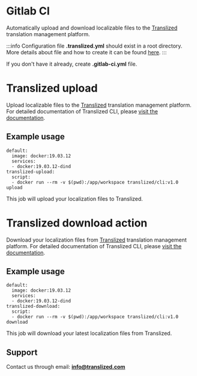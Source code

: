 # Gitlab CI

Automatically upload and download localizable files to the [Translized](https://www.translized.com/) translation management platform.

:::info
Configuration file **.translized.yml** should exist in a root directory.
More details about file and how to create it can be found [here](https://docs.translized.com/docs/cli/configuration).
:::

If you don't have it already, create **.gitlab-ci.yml** file.

# Translized upload

Upload localizable files to the [Translized](https://www.translized.com/) translation management platform. 
For detailed documentation of Translized CLI, please [visit the documentation](https://docs.translized.com/docs/cli/basics/).

## Example usage

    default:
      image: docker:19.03.12
      services:
      - docker:19.03.12-dind
    translized-upload:
      script:
      - docker run --rm -v $(pwd):/app/workspace translized/cli:v1.0 upload

This job will upload your localization files to Translized. 

# Translized download action

Download your localization files from [Translized](https://www.translized.com/) translation management platform. 
For detailed documentation of Translized CLI, please [visit the documentation](https://docs.translized.com/docs/cli/basics/).

## Example usage

    default:
      image: docker:19.03.12
      services:
      - docker:19.03.12-dind
    translized-download:
      script:
      - docker run --rm -v $(pwd):/app/workspace translized/cli:v1.0 download

This job will download your latest localization files from Translized.

## Support

Contact us through email: **info@translized.com**
